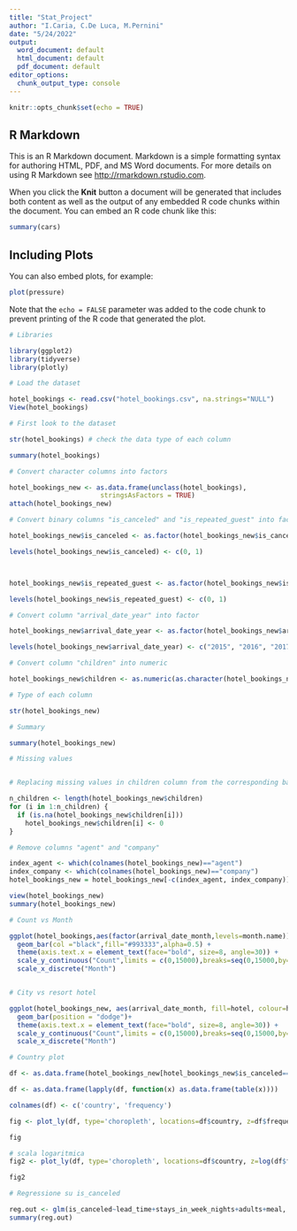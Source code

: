 ---
title: "Stat_Project"
author: "I.Caria, C.De Luca, M.Pernini"
date: "5/24/2022"
output:
  word_document: default
  html_document: default
  pdf_document: default
editor_options:
  chunk_output_type: console
---

```{r setup, include=FALSE}
knitr::opts_chunk$set(echo = TRUE)
```

## R Markdown

This is an R Markdown document. Markdown is a simple formatting syntax for authoring HTML, PDF, and MS Word documents. For more details on using R Markdown see <http://rmarkdown.rstudio.com>.

When you click the **Knit** button a document will be generated that includes both content as well as the output of any embedded R code chunks within the document. You can embed an R code chunk like this:

```{r cars}
summary(cars)
```

## Including Plots

You can also embed plots, for example:

```{r pressure, echo=FALSE}
plot(pressure)
```

Note that the `echo = FALSE` parameter was added to the code chunk to prevent printing of the R code that generated the plot.

```{r message=FALSE, warning=FALSE}
# Libraries

library(ggplot2)
library(tidyverse)
library(plotly)
```


```{r}
# Load the dataset

hotel_bookings <- read.csv("hotel_bookings.csv", na.strings="NULL")
View(hotel_bookings)
```


```{r}
# First look to the dataset

str(hotel_bookings) # check the data type of each column

summary(hotel_bookings)

```



```{r}
# Convert character columns into factors

hotel_bookings_new <- as.data.frame(unclass(hotel_bookings),
                       stringsAsFactors = TRUE)
attach(hotel_bookings_new)
```


```{r}
# Convert binary columns "is_canceled" and "is_repeated_guest" into factor

hotel_bookings_new$is_canceled <- as.factor(hotel_bookings_new$is_canceled)

levels(hotel_bookings_new$is_canceled) <- c(0, 1)



hotel_bookings_new$is_repeated_guest <- as.factor(hotel_bookings_new$is_repeated_guest)

levels(hotel_bookings_new$is_repeated_guest) <- c(0, 1)

```

```{r}
# Convert column "arrival_date_year" into factor

hotel_bookings_new$arrival_date_year <- as.factor(hotel_bookings_new$arrival_date_year)

levels(hotel_bookings_new$arrival_date_year) <- c("2015", "2016", "2017")
```

```{r}
# Convert column "children" into numeric

hotel_bookings_new$children <- as.numeric(as.character(hotel_bookings_new$children))
```


```{r}
# Type of each column

str(hotel_bookings_new)

# Summary

summary(hotel_bookings_new)
```



```{r}
# Missing values


# Replacing missing values in children column from the corresponding babies column

n_children <- length(hotel_bookings_new$children)
for (i in 1:n_children) {
  if (is.na(hotel_bookings_new$children[i]))
    hotel_bookings_new$children[i] <- 0
}

# Remove columns "agent" and "company"

index_agent <- which(colnames(hotel_bookings_new)=="agent")
index_company <- which(colnames(hotel_bookings_new)=="company")
hotel_bookings_new = hotel_bookings_new[-c(index_agent, index_company)]

view(hotel_bookings_new)
summary(hotel_bookings_new)
```



```{r}
# Count vs Month

ggplot(hotel_bookings,aes(factor(arrival_date_month,levels=month.name))) +
  geom_bar(col ="black",fill="#993333",alpha=0.5) +
  theme(axis.text.x = element_text(face="bold", size=8, angle=30)) +
  scale_y_continuous("Count",limits = c(0,15000),breaks=seq(0,15000,by=1500)) +
  scale_x_discrete("Month")



```



```{r}
# City vs resort hotel

ggplot(hotel_bookings_new, aes(arrival_date_month, fill=hotel, colour=hotel))+ 
  geom_bar(position = "dodge")+
  theme(axis.text.x = element_text(face="bold", size=8, angle=30)) +
  scale_y_continuous("Count",limits = c(0,15000),breaks=seq(0,15000,by=1500)) +
  scale_x_discrete("Month")
```



```{r}

# Country plot

df <- as.data.frame(hotel_bookings_new[hotel_bookings_new$is_canceled==0, c("country")])

df <- as.data.frame(lapply(df, function(x) as.data.frame(table(x))))

colnames(df) <- c('country', 'frequency')

fig <- plot_ly(df, type='choropleth', locations=df$country, z=df$frequency, colorscale = 'Viridis' )

fig

# scala logaritmica
fig2 <- plot_ly(df, type='choropleth', locations=df$country, z=log(df$frequency+1), colorscale = 'Viridis' )

fig2

```


```{r}
# Regressione su is_canceled

reg.out <- glm(is_canceled~lead_time+stays_in_week_nights+adults+meal, family='binomial')
summary(reg.out)
```

